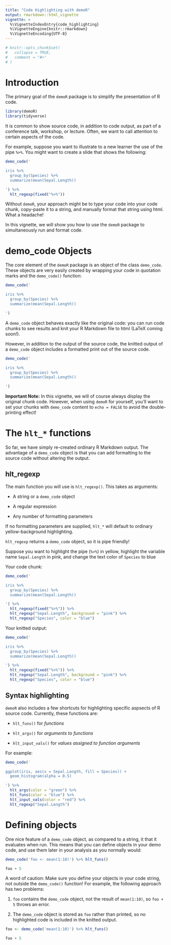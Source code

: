 ```yaml
---
title: "Code Highlighting with demoR"
output: rmarkdown::html_vignette
vignette: >
  %\VignetteIndexEntry{code_highlighting}
  %\VignetteEngine{knitr::rmarkdown}
  %\VignetteEncoding{UTF-8}
---
```


```r
# knitr::opts_chunk$set(
#   collapse = TRUE,
#   comment = "#>"
# )
```

# Introduction

The primary goal of the `demoR` package is to simplify the presentation of R code.

```r
library(demoR)
library(tidyverse)
```

It is common to show source code, in addition to code output, as part of a conference talk, workshop, or lecture.  Often, we want to call attention to certain aspects of the code. 

For example, suppose you want to illustrate to a new learner the use of the pipe `%>%`.  You might want to create a slide that shows the following:

```r

demo_code('

iris %>%
  group_by(Species) %>%
  summarize(mean(Sepal.Length))

') %>%
  hlt_regexp(fixed("%>%"))


```


Without `demoR`, your approach might be to type your code into your code chunk, copy-paste it to a string, and manually format that string using html.  What a headache!  

In this vignette, we will show you how to use the `demoR` package to simultaneously run and format code.



# demo_code Objects

The core element of the `demoR` package is an object of the class `demo_code`.  These objects are very easily created by wrapping your code in quotation marks and the `demo_code()` function:

```r
demo_code('

iris %>%
  group_by(Species) %>%
  summarize(mean(Sepal.Length))

')
```


A `demo_code` object behaves exactly like the original code: you can run code chunks to see results and knit your R Markdown file to html (LaTeX coming soon!).

However, in addition to the output of the source code, the knitted output of a `demo_code` object includes a formatted print out of the source code.

```r
demo_code('

iris %>%
  group_by(Species) %>%
  summarize(mean(Sepal.Length))

')
```

**Important Note:** In this vignette, we will of course always display the original chunk code.  However, when using `demoR` for yourself, you'll want to set your chunks with `demo_code` content to `echo = FALSE` to avoid the double-printing effect!

# The `hlt_*` functions

So far, we have simply re-created ordinary R Markdown output.  The advantage of a `demo_code` object is that you can add formatting to the source code without altering the output.

## hlt_regexp

The main function you will use is `hlt_regexp()`.  This takes as arguments:

* A string or a `demo_code` object

* A regular expression

* Any number of formatting parameters

If no formatting parameters are supplied, `hlt_*` will default to ordinary yellow-background highlighting.

`hlt_regexp` returns a `demo_code` object, so it is pipe friendly!

Suppose you want to highlight the pipe (`%>%`) in yellow, highlight the variable name `Sepal.Length` in pink, and change the text color of `Species` to blue

Your code chunk:

```r
demo_code('

iris %>%
  group_by(Species) %>%
  summarize(mean(Sepal.Length))

') %>%
  hlt_regexp(fixed("%>%")) %>%
  hlt_regexp("Sepal.Length", background = "pink") %>%
  hlt_regexp("Species", color = "blue")
```

Your knitted output:

```r
demo_code('

iris %>%
  group_by(Species) %>%
  summarize(mean(Sepal.Length))

') %>%
  hlt_regexp(fixed("%>%")) %>%
  hlt_regexp("Sepal.Length", background = "pink") %>%
  hlt_regexp("Species", color = "blue")
```


## Syntax highlighting

`demoR` also includes a few shortcuts for highlighting specific aspsects of R source code.  Currently, these functions are:

* `hlt_funs()` for *functions*

* `hlt_args()` for *arguments to functions*

* `hlt_input_vals()` for *values assigned to function arguments*

For example:

```r
demo_code('

ggplot(iris, aes(x = Sepal.Length, fill = Species)) +
  geom_histogram(alpha = 0.5)

') %>%
  hlt_args(color = "green") %>%
  hlt_funs(color = "blue") %>%
  hlt_input_vals(color = "red") %>%
  hlt_regexp("Sepal.Length")
```


# Defining objects

One nice feature of a `demo_code` object, as compared to a string, it that it evaluates when run.  This means that you can define objects in your demo code, and use them later in your analysis as you normally would:



```r

demo_code('foo <- mean(1:10)') %>% hlt_funs()

foo + 5
```


A word of caution: Make sure you define your objects in your code string, not outside the `demo_code()` function!  For example, the following approach has two problems:

1. `foo` contains the `demo_code` object, not the result of `mean(1:10)`, so  `foo + 5` throws an error.

2. The `demo_code` object is stored as `foo` rather than printed, so no highlighted code is included in the knitted output.

```r
foo <- demo_code('mean(1:10)') %>% hlt_funs()

foo + 5
```




